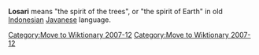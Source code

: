 '''Losari''' means "the spirit of the trees", or "the spirit of Earth" in old [[Indonesia]]n [[Javanese]] language.

[[Category:Move to Wiktionary 2007-12]]

{{Uncategorized|date=December 2007}}
[[Category:Move to Wiktionary 2007-12]]